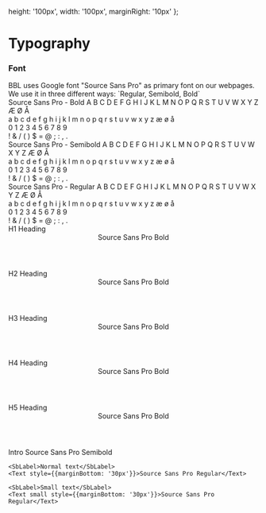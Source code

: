 
  height: '100px', 
  width: '100px',
  marginRight: '10px'
};

<Meta title="Intro|Typography" />

# Typography
<div style={{margin: '40px 0'}}></div>

### Font
<div style={{margin: '20px 0'}}></div>
<div style={{maxWidth: '600px', marginBottom: '40px'}}>
  BBL uses Google font "Source Sans Pro" as primary font on our webpages. We use it in 
  three different ways: `Regular, Semibold, Bold`
</div>

<div>
  <Text bold style={{margin: '30px 0 10px 0', display: 'block'}}>Source Sans Pro - Bold</Text>
  <Text bold>
    A B C D E F G H I J K L M N O P Q R S T U V W X Y Z Æ Ø Å <br />
    a b c d e f g h i j k l m n o p q r s t u v w x y z æ ø å <br />
    0 1 2 3 4 5 6 7 8 9 <br />
    ! & / ( ) $ = @ ; : , . <br />
  </Text>
</div>

<div>
  <Text semiBold style={{margin: '30px 0 10px 0', display: 'block'}}>Source Sans Pro - Semibold</Text>
  <Text semiBold>
    A B C D E F G H I J K L M N O P Q R S T U V W X Y Z Æ Ø Å <br />
    a b c d e f g h i j k l m n o p q r s t u v w x y z æ ø å <br />
    0 1 2 3 4 5 6 7 8 9 <br />
    ! & / ( ) $ = @ ; : , . <br />
  </Text>
</div>

<div>
  <Text style={{margin: '30px 0 10px 0', display: 'block'}}>Source Sans Pro - Regular</Text>
  <Text>
    A B C D E F G H I J K L M N O P Q R S T U V W X Y Z Æ Ø Å <br />
    a b c d e f g h i j k l m n o p q r s t u v w x y z æ ø å <br />
    0 1 2 3 4 5 6 7 8 9 <br />
    ! & / ( ) $ = @ ; : , . <br />
  </Text>
</div>


<div style={{display: 'flex', flexDirection: 'row', justifyContent: 'space-between', marginTop: '40px', width: '100%'}}>

  <div style={{display: 'flex', flexDirection: 'column', width: '40%'}}>
    <div style={{marginBottom: '30px'}}>
      <SbLabel>H1 Heading</SbLabel>
      <Header level={1}>Source Sans Pro Bold</Header>
    </div>
    <div style={{marginBottom: '30px'}}>
      <SbLabel>H2 Heading</SbLabel>
      <Header level={2}>Source Sans Pro Bold</Header>
    </div>
    <div style={{marginBottom: '30px'}}>
      <SbLabel>H3 Heading</SbLabel>
      <Header level={3}>Source Sans Pro Bold</Header>
    </div>
    <div style={{marginBottom: '30px'}}>
      <SbLabel>H4 Heading</SbLabel>
      <Header level={4}>Source Sans Pro Bold</Header>
    </div>
    <div>
      <SbLabel>H5 Heading</SbLabel>
      <Header level={5}>Source Sans Pro Bold</Header>
    </div>
  </div>

  <div style={{display: 'flex', flexDirection: 'column', width: '40%'}}>
    <SbLabel>Intro</SbLabel>
    <Text intro style={{marginBottom: '30px'}}>Source Sans Pro Semibold</Text>
    
    <SbLabel>Normal text</SbLabel>
    <Text style={{marginBottom: '30px'}}>Source Sans Pro Regular</Text>
    
    <SbLabel>Small text</SbLabel>
    <Text small style={{marginBottom: '30px'}}>Source Sans Pro Regular</Text>
  </div>

</div>